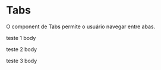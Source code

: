 

<Meta title='Data Display/Tabs' component={Tabs} />

# Tabs

O component de Tabs permite o usuário navegar entre abas.

<Preview>
  <Story
    name='temporário'
    parameters={{
      design: {
        type: 'figma',
        url: 'https://www.figma.com/file/O3bKxIcsj2rc1FNIRclJyT/Saturn-System?node-id=253%3A913'
      }
    }}
  >
    <ThemeProvider>
      <Flex>
        <Tabs tabs={[{label: 'teste 1'}, {label: 'teste 2'}, {label: 'teste 3'}]}>
            <p> teste 1 body </p>
            <p> teste 2 body </p>
            <p> teste 3 body </p>
        </Tabs>
      </Flex>
    </ThemeProvider>
  </Story>
</Preview>

<Props of={Tabs} />
